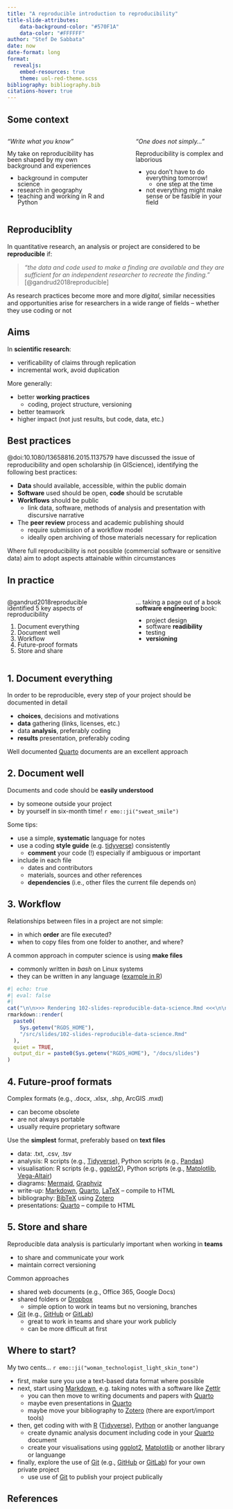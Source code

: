 ```yaml
---
title: "A reproducible introduction to reproducibility"
title-slide-attributes:
    data-background-color: "#570F1A"
    data-color: "#FFFFFF"
author: "Stef De Sabbata"
date: now
date-format: long
format: 
  revealjs:
    embed-resources: true
    theme: uol-red-theme.scss
bibliography: bibliography.bib
citations-hover: true
---
```



## Some context


:::: {.columns style="line-height: 100%;"}
::: {.column width="50%"}

*"Write what you know"*

My take on reproducibility has been shaped by my own background and experiences

- background in computer science
- research in geography
- teaching and working in R and Python

:::
::: {.column width="5%"}
:::
::: {.column width="45%"}

*"One does not simply..."*

Reproducibility is complex and laborious

- you don't have to do everything tomorrow!
  - one step at the time
- not everything might make sense or be fasible in your field

:::
::::


## Reproduciblity

In quantitative research, an analysis or project are considered to be **reproducible** if:

> *"the data and code used to make a finding are available and they are sufficient for an independent researcher to recreate the finding."* [@gandrud2018reproducible]

As research practices become more and more *digital*, similar necessities and opportunities arise for researchers in a wide range of fields -- whether they use coding or not


## Aims

In **scientific research**:

- verificability of claims through replication
- incremental work, avoid duplication

More generally:

- better **working practices**
    - coding, project structure, versioning
- better teamwork
- higher impact (not just results, but code, data, etc.)



## Best practices {.smaller}

@doi:10.1080/13658816.2015.1137579 have discussed the issue of reproducibility and open scholarship (in GIScience), identifying the following best practices:

- **Data** should available, accessible, within the public domain
- **Software** used should be open, **code** should be scrutable
- **Workflows** should be public
  - link data, software, methods of analysis and presentation with discursive narrative
- The **peer review** process and academic publishing should 
  - require submission of a workflow model
  - ideally open archiving of those materials necessary for replication

Where full reproducibility is not possible (commercial software or sensitive data) aim to adopt aspects attainable within circumstances



## In practice

:::: {.columns style="line-height: 100%;"}
::: {.column width="50%"}

@gandrud2018reproducible identified 5 key aspects of reproducibility

1. Document everything
2. Document well
3. Workflow
4. Future-proof formats
5. Store and share

:::
::: {.column width="5%"}
:::
::: {.column width="45%"}


... taking a page out of a book **software engineering** book:

- project design
- software **readibility**
- testing
- **versioning**

:::
::::



## 1. Document everything

In order to be reproducible, every step of your project should be documented in detail

- **choices**, decisions and motivations
- **data** gathering (links, licenses, etc.)
- data **analysis**, preferably coding
- **results** presentation, preferably coding

Well documented [Quarto](https://quarto.org/) documents are an excellent approach


## 2. Document well {.smaller}

Documents and code should be **easily understood** 

- by someone outside your project
- by yourself in six-month time! `r emo::ji("sweat_smile")`

Some tips:

- use a simple, **systematic** language for notes
- use a coding **style guide** (e.g. [tidyverse](http://style.tidyverse.org/)) consistently
  - **comment** your code (!) especially if ambiguous or important
- include in each file 
  - dates and contributors
  - materials, sources and other references 
  - **dependencies** (i.e., other files the current file depends on)



## 3. Workflow {.smaller}

Relationships between files in a project are not simple:

- in which **order** are file executed?
- when to copy files from one folder to another, and where?

A common approach in computer science is using **make files**

- commonly written in *bash* on Linux systems
- they can be written in any language ([example in R](https://github.com/sdesabbata/r-for-geographic-data-science/blob/main/src/Make.R))


```r
#| echo: true
#| eval: false
#| 
cat("\n\n>>> Rendering 102-slides-reproducible-data-science.Rmd <<<\n\n")
rmarkdown::render(
  paste0(
    Sys.getenv("RGDS_HOME"), 
    "/src/slides/102-slides-reproducible-data-science.Rmd"
  ), 
  quiet = TRUE, 
  output_dir = paste0(Sys.getenv("RGDS_HOME"), "/docs/slides")
)

```



## 4. Future-proof formats {.smaller}

Complex formats (e.g., .docx, .xlsx, .shp, ArcGIS .mxd)

- can become obsolete
- are not always portable
- usually require proprietary software

Use the **simplest** format, preferably based on **text files**

- data: .txt, .csv, .tsv
- analysis: R scripts (e.g., [Tidyverse](https://www.tidyverse.org/)), Python scripts (e.g., [Pandas](https://pandas.pydata.org/))
- visualisation: R scripts (e.g., [ggplot2](https://ggplot2.tidyverse.org/)), Python scripts (e.g., [Matplotlib](https://matplotlib.org/), [Vega-Altair](https://altair-viz.github.io/))
- diagrams: [Mermaid](https://mermaid.js.org/#/), [Graphviz](https://graphviz.org/)
- write-up: [Markdown](https://daringfireball.net/projects/markdown/syntax), [Quarto](https://quarto.org/), [LaTeX](https://www.latex-project.org/) -- compile to HTML
- bibliography: [BibTeX](http://www.bibtex.org/) using [Zotero](https://www.zotero.org/)
- presentations: [Quarto](https://quarto.org/) -- compile to HTML



## 5. Store and share {.smaller}

Reproducible data analysis is particularly important when working in **teams**

- to share and communicate your work
- maintain correct versioning

Common approaches

- shared web documents (e.g., Office 365, Google Docs)
- shared folders or [Dropbox](https://www.dropbox.com)
    - simple option to work in teams but no versioning, branches
- [Git](https://git-scm.com) (e.g.,  [GitHub](https://github.com) or [GitLab](https://about.gitlab.com/))
    - great to work in teams and share your work publicly
    - can be more difficult at first


## Where to start? {.smaller}

My two cents... `r emo::ji("woman_technologist_light_skin_tone")`

- first, make sure you use a text-based data format where possible
- next, start using [Markdown](https://daringfireball.net/projects/markdown/syntax), e.g. taking notes with a software like [Zettlr](https://www.zettlr.com/)
  - you can then move to writing documents and papers with [Quarto](https://quarto.org/)
  - maybe even presentations in [Quarto](https://quarto.org/)
  - maybe move your bibliography to [Zotero](https://www.zotero.org/) (there are export/import tools)
- then, get coding with with [R](https://www.r-project.org/) ([Tidyverse](https://www.tidyverse.org/)), [Python](https://www.python.org/) or another languange
  - create dynamic analysis document including code in your [Quarto](https://quarto.org/) document
  - create your visualisations using [ggplot2](https://ggplot2.tidyverse.org/), [Matplotlib](https://matplotlib.org/) or another library or languange
- finally, explore the use of [Git](https://git-scm.com) (e.g.,  [GitHub](https://github.com) or [GitLab](https://about.gitlab.com/)) for your own private project
  - use use of [Git](https://git-scm.com) to publish your project publically


## References

